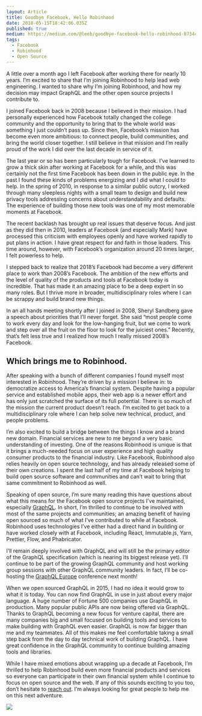 ```yaml
---
layout: Article
title: Goodbye Facebook, Hello Robinhood
date: 2018-05-15T18:42:06.035Z
published: true
medium: https://medium.com/@leeb/goodbye-facebook-hello-robinhood-8734cfa2737a
tags:
  - Facebook
  - Robinhood
  - Open Source
---
```



A little over a month ago I left Facebook after working there for nearly 10 years. I’m excited to share that I’m joining Robinhood to help lead web engineering. I wanted to share why I’m joining Robinhood, and how my decision may impact GraphQL and the other open source projects I contribute to.

I joined Facebook back in 2008 because I believed in their mission. I had personally experienced how Facebook totally changed the college community and the opportunity to bring that to the whole world was something I just couldn’t pass up. Since then, Facebook’s mission has become even more ambitious: to connect people, build communities, and bring the world closer together. I still believe in that mission and I’m really proud of the work I did over the last decade in service of it.

The last year or so has been particularly tough for Facebook. I’ve learned to grow a thick skin after working at Facebook for a while, and this was certainly not the first time Facebook has been down in the public eye. In the past I found these kinds of problems energizing and I did what I could to help. In the spring of 2010, in response to a similar public outcry, I worked through many sleepless nights with a small team to design and build new privacy tools addressing concerns about understandability and defaults. The experience of building those new tools was one of my most memorable moments at Facebook.

The recent backlash has brought up real issues that deserve focus. And just as they did then in 2010, leaders at Facebook (and especially Mark) have processed this criticism with employees openly and have worked rapidly to put plans in action. I have great respect for and faith in those leaders. This time around, however, with Facebook’s organization around 20 times larger, I felt powerless to help.

I stepped back to realize that 2018’s Facebook had become a very different place to work than 2008’s Facebook. The ambition of the new efforts and the level of quality of the products and tools at Facebook today is incredible. That has made it an amazing place to be a deep expert in so many roles. But I thrive more in broader, multidisciplinary roles where I can be scrappy and build brand new things.

In an all hands meeting shortly after I joined in 2008, Sheryl Sandberg gave a speech about priorities that I’ll never forget. She said “most people come to work every day and look for the low-hanging fruit, but we come to work and step over all the fruit on the floor to look for the juiciest ones.” Recently, that’s felt less true and I realized how much I really missed 2008’s Facebook.

## Which brings me to Robinhood.

After speaking with a bunch of different companies I found myself most interested in Robinhood. They’re driven by a mission I believe in: to democratize access to America’s financial system. Despite having a popular service and established mobile apps, their web app is a newer effort and has only just scratched the surface of its full potential. There is so much of the mission the current product doesn’t reach. I’m excited to get back to a multidisciplinary role where I can help solve new technical, product, and people problems.

I’m also excited to build a bridge between the things I know and a brand new domain. Financial services are new to me beyond a very basic understanding of investing. One of the reasons Robinhood is unique is that it brings a much-needed focus on user experience and high quality consumer products to the financial industry. Like Facebook, Robinhood also relies heavily on open source technology, and has already released some of their own creations. I spent the last half of my time at Facebook helping to build open source software and communities and can’t wait to bring that same commitment to Robinhood as well.

Speaking of open source, I’m sure many reading this have questions about what this means for the Facebook open source projects I’ve maintained, especially [GraphQL](http://graphql.org/). In short, I’m thrilled to continue to be involved with most of the same projects and communities; an amazing benefit of having open sourced so much of what I’ve contributed to while at Facebook. Robinhood uses technologies I’ve either had a direct hand in building or have worked closely with at Facebook, including React, Immutable.js, Yarn, Prettier, Flow, and Phabricator.

I’ll remain deeply involved with GraphQL and will still be the primary editor of the GraphQL specification (which is nearing its biggest release yet). I’ll continue to be part of the growing GraphQL community and host working group sessions with other GraphQL community leaders. In fact, I’ll be co-hosting the [GraphQL Europe](https://www.graphql-europe.org/) conference next month!

When we open sourced GraphQL in 2015, I had no idea it would grow to what it is today. You can now find GraphQL in use in just about every major language. A huge number of Fortune 500 companies use GraphQL in production. Many popular public APIs are now being offered via GraphQL. Thanks to GraphQL becoming a new focus for venture capital, there are many companies big and small focused on building tools and services to make building with GraphQL even easier. GraphQL is now far bigger than me and my teammates. All of this makes me feel comfortable taking a small step back from the day to day technical work of building GraphQL. I have great confidence in the GraphQL community to continue building amazing tools and libraries.

While I have mixed emotions about wrapping up a decade at Facebook, I’m thrilled to help Robinhood build even more financial products and services so everyone can participate in their own financial system while I continue to focus on open source and the web. If any of this sounds exciting to you too, don’t hesitate to [reach out](https://leebyron.com/). I’m always looking for great people to help me on this next adventure.

<img hero src={sherwood} class="overflow" />

